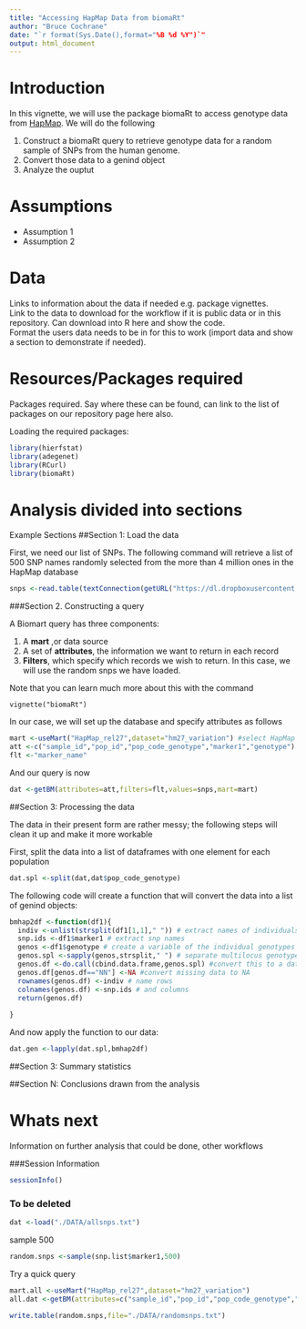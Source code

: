```yaml
---
title: "Accessing HapMap Data from biomaRt"
author: "Bruce Cochrane"
date: "`r format(Sys.Date(),format="%B %d %Y")`"
output: html_document
---
```


Introduction
=========
In this vignette, we will use the package biomaRt to access genotype data from [HapMap](http://www.hapmap.org).  We will do the following

1.  Construct a biomaRt query to retrieve genotype data for a random sample of SNPs from the human genome.
2.  Convert those data to a genind object
3.  Analyze the ouptut 

Assumptions
============
- Assumption 1
- Assumption 2

Data
==========
Links to information about the data if needed e.g. package vignettes.    
Link to the data to download for the workflow if it is public data or in this repository. Can download into R here and show the code.   
Format the users data needs to be in for this to work (import data and show a section to demonstrate if needed).  

Resources/Packages required
=============
Packages required. Say where these can be found, can link to the list of packages on our repository page here also.   

Loading the required packages:  
```r
library(hierfstat)
library(adegenet)
library(RCurl)
library(biomaRt)
```

Analysis divided into sections  
==========================================
Example Sections
##Section 1: Load the data

First, we need our list of SNPs.  The following command will retrieve a list of 500 SNP names randomly selected from the more than 4 million ones in the HapMap database 

```r
snps <-read.table(textConnection(getURL("https://dl.dropboxusercontent.com/u/9752688/qpopgen/Summer15Development/DATA/randomsnps.txt")))
```
###Section 2.  Constructing a query

A Biomart query has three components:

1.  A **mart** ,or data source
2.  A set of **attributes**, the information we want to return in each record
3.  **Filters**, which specify which records we wish to return. In this case, we will use the random snps we have loaded.

Note that you can learn much more about this with the command

    vignette("biomaRt")
    
In our case, we will set up the database and specify attributes as follows


```r
mart <-useMart("HapMap_rel27",dataset="hm27_variation") #select HapMap release 27 data for all populations
att <-c("sample_id","pop_id","pop_code_genotype","marker1","genotype") #select filters
flt <-"marker_name"
```

And our query is now 
```r
dat <-getBM(attributes=att,filters=flt,values=snps,mart=mart)
```

##Section 3: Processing the data

The data in their present form are rather messy; the following steps will clean it up and make it more workable

First, split the data into a list of dataframes with one element for each population

```r
dat.spl <-split(dat,dat$pop_code_genotype)
```

The following code will create a function that will convert the data into a list of genind objects:
```r
bmhap2df <-function(df1){
  indiv <-unlist(strsplit(df1[1,1]," ")) # extract names of individuals
  snp.ids <-df1$marker1 # extract snp names
  genos <-df1$genotype # create a variable of the individual genotypes
  genos.spl <-sapply(genos,strsplit," ") # separate multilocus genotypes into single loci
  genos.df <-do.call(cbind.data.frame,genos.spl) #convert this to a data frame
  genos.df[genos.df=="NN"] <-NA #convert missing data to NA
  rownames(genos.df) <-indiv # name rows
  colnames(genos.df) <-snp.ids # and columns
  return(genos.df)
  
}
```
And now apply the function to our data:

```r
dat.gen <-lapply(dat.spl,bmhap2df)
```

  
##Section 3: Summary statistics  
  
##Section N: Conclusions drawn from the analysis  

Whats next
=======================
Information on further analysis that could be done, other workflows 

###Session Information

```r
sessionInfo()
```
### To be deleted
```r
dat <-load("./DATA/allsnps.txt")
```
sample 500
```r
random.snps <-sample(snp.list$marker1,500)
```
Try a quick query
```r
mart.all <-useMart("HapMap_rel27",dataset="hm27_variation")
all.dat <-getBM(attributes=c("sample_id","pop_id","pop_code_genotype","marker1","genotype"),filters="marker_name",values=random.snps,mart=mart.all)
```
```r
write.table(random.snps,file="./DATA/randomsnps.txt")
```



